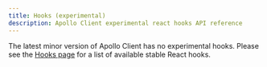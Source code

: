 ```yaml
---
title: Hooks (experimental)
description: Apollo Client experimental react hooks API reference
---
```


The latest minor version of Apollo Client has no experimental hooks. Please see the [Hooks page](./hooks) for a list of available stable React hooks.
